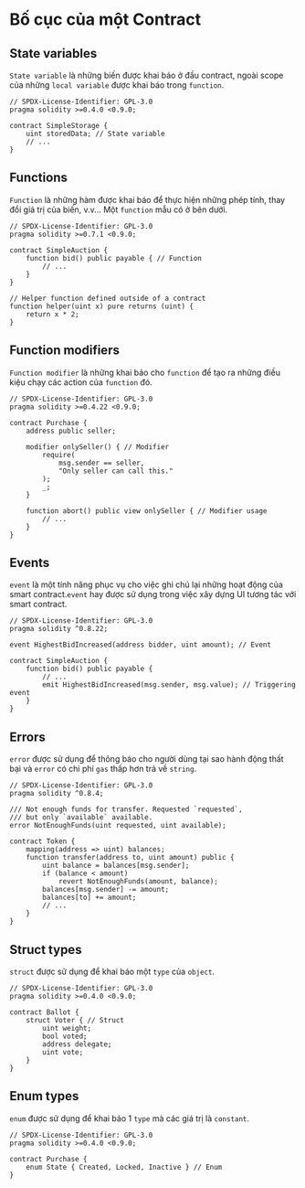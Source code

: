 # Bố cục của một Contract

## State variables
`State variable` là những biến được khai báo ở đầu contract, ngoài scope của những `local variable` được khai báo trong `function`.
```solidity
// SPDX-License-Identifier: GPL-3.0
pragma solidity >=0.4.0 <0.9.0;

contract SimpleStorage {
    uint storedData; // State variable
    // ...
}
```
## Functions
`Function` là những hàm được khai báo để thực hiện những phép tính, thay đổi giá trị của biến, v.v... Một `function` mẫu có ở bên dưới.
```solidity
// SPDX-License-Identifier: GPL-3.0
pragma solidity >=0.7.1 <0.9.0;

contract SimpleAuction {
    function bid() public payable { // Function
        // ...
    }
}

// Helper function defined outside of a contract
function helper(uint x) pure returns (uint) {
    return x * 2;
}
```

## Function modifiers
`Function modifier` là những khai báo cho `function` để tạo ra những điều kiệu chạy các action của `function` đó.

```solidity
// SPDX-License-Identifier: GPL-3.0
pragma solidity >=0.4.22 <0.9.0;

contract Purchase {
    address public seller;

    modifier onlySeller() { // Modifier
        require(
            msg.sender == seller,
            "Only seller can call this."
        );
        _;
    }

    function abort() public view onlySeller { // Modifier usage
        // ...
    }
}
```

## Events
`event` là một tính năng phục vụ cho việc ghi chú lại những hoạt động của smart contract.`event` hay được sử dụng trong việc xây dựng UI tương tác với smart contract.

```solidity
// SPDX-License-Identifier: GPL-3.0
pragma solidity ^0.8.22;

event HighestBidIncreased(address bidder, uint amount); // Event

contract SimpleAuction {
    function bid() public payable {
        // ...
        emit HighestBidIncreased(msg.sender, msg.value); // Triggering event
    }
}
```
## Errors
`error` được sử dụng để thông báo cho người dùng tại sao hành động thất bại và `error` có chi phí `gas` thấp hơn trả về `string`.
```solidity
// SPDX-License-Identifier: GPL-3.0
pragma solidity ^0.8.4;

/// Not enough funds for transfer. Requested `requested`,
/// but only `available` available.
error NotEnoughFunds(uint requested, uint available);

contract Token {
    mapping(address => uint) balances;
    function transfer(address to, uint amount) public {
        uint balance = balances[msg.sender];
        if (balance < amount)
            revert NotEnoughFunds(amount, balance);
        balances[msg.sender] -= amount;
        balances[to] += amount;
        // ...
    }
}
```
## Struct types
`struct` được sử dụng để khai báo một `type` của `object`.
```solidity
// SPDX-License-Identifier: GPL-3.0
pragma solidity >=0.4.0 <0.9.0;

contract Ballot {
    struct Voter { // Struct
        uint weight;
        bool voted;
        address delegate;
        uint vote;
    }
}
```
## Enum types
`enum` được sử dụng để khai báo 1 `type` mà các giá trị là `constant`.
```solidity
// SPDX-License-Identifier: GPL-3.0
pragma solidity >=0.4.0 <0.9.0;

contract Purchase {
    enum State { Created, Locked, Inactive } // Enum
}
```
